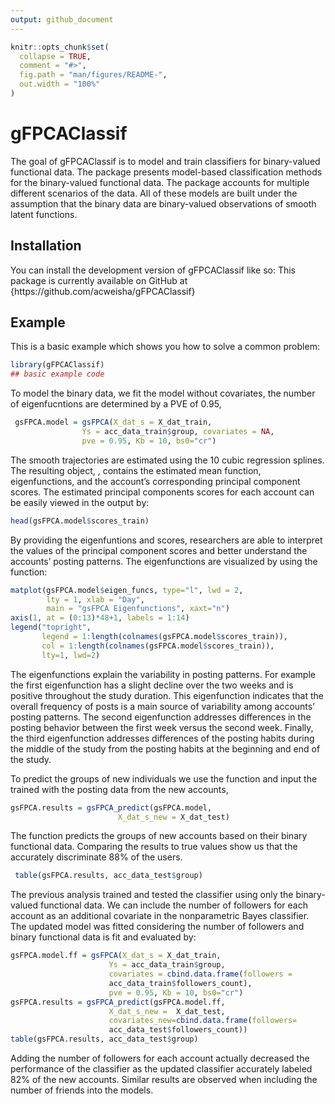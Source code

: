 ```yaml
---
output: github_document
---
```


<!-- README.md is generated from README.Rmd. Please edit that file -->

```r
knitr::opts_chunk$set(
  collapse = TRUE,
  comment = "#>",
  fig.path = "man/figures/README-",
  out.width = "100%"
)
```

# gFPCAClassif

<!-- badges: start -->
<!-- badges: end -->

The goal of gFPCAClassif is to model and train classifiers for binary-valued functional data. The package presents model-based classification methods for the binary-valued functional data. The package accounts for multiple different scenarios of the data. All of these models are built under the assumption that the binary data are binary-valued observations of smooth latent functions.

## Installation

You can install the development version of gFPCAClassif like so: This package is currently available on GitHub at {https://github.com/acweisha/gFPCAClassif}

## Example

This is a basic example which shows you how to solve a common problem:

```r
library(gFPCAClassif)
## basic example code
```

To model the binary data, we fit the \emph{gsFPCA} model without covariates, the number of eigenfucntions are determined by a PVE of 0.95,


```r
 gsFPCA.model = gsFPCA(X_dat_s = X_dat_train,
                Ys = acc_data_train$group, covariates = NA,
                pve = 0.95, Kb = 10, bs0="cr")
```

The smooth trajectories are estimated using the 10 cubic regression splines. The resulting object, \emph{gsFPCA.model}, contains the estimated mean function, eigenfunctions, and the account's corresponding principal component scores. The estimated principal components scores for each account can be easily viewed in the output by: 

```r
head(gsFPCA.model$scores_train)
```

By providing the eigenfuntions and scores, researchers are able to interpret the values of the principal component scores and better understand the accounts' posting patterns. The eigenfunctions are visualized by using the \emph{matplot()} function:

```r
matplot(gsFPCA.model$eigen_funcs, type="l", lwd = 2, 
        lty = 1, xlab = "Day", 
        main = "gsFPCA Eigenfunctions", xaxt="n")
axis(1, at = (0:13)*48+1, labels = 1:14)
legend("topright", 
       legend = 1:length(colnames(gsFPCA.model$scores_train)),
       col = 1:length(colnames(gsFPCA.model$scores_train)), 
       lty=1, lwd=2)
```

The eigenfunctions explain the variability in posting patterns. For example the first eigenfunction has a slight decline over the two weeks and is positive throughout the study duration. This eigenfunction indicates that the overall frequency of posts is a main source of variability among accounts' posting patterns. The second eigenfunction addresses differences in the posting behavior between the first week versus the second week. Finally, the third eigenfunction addresses differences of the posting habits during the middle of the study from the posting habits at the beginning and end of the study. 

To predict the groups of new individuals we use the \emph{gsFPCA\_predict()} function and input the trained \emph{gsFPCA} with the posting data from the new accounts,

```r
gsFPCA.results = gsFPCA_predict(gsFPCA.model,
                        X_dat_s_new = X_dat_test)
```


The \emph{gsFPCA\_predict()} function predicts the groups of new accounts based on their binary functional data. Comparing the results to true values show us that the \emph{gsFPCA} accurately discriminate 88\% of the users. 

```r
 table(gsFPCA.results, acc_data_test$group)
```

The previous analysis trained and tested the classifier using only the binary-valued functional data. We can include the number of followers for each account as an additional covariate in the nonparametric Bayes classifier. The updated model was fitted considering the number of followers and binary functional data is fit and evaluated by: 

```r
gsFPCA.model.ff = gsFPCA(X_dat_s = X_dat_train,
                      Ys = acc_data_train$group, 
                      covariates = cbind.data.frame(followers =
                      acc_data_train$followers_count),
                      pve = 0.95, Kb = 10, bs0="cr")
gsFPCA.results = gsFPCA_predict(gsFPCA.model.ff,
                      X_dat_s_new =  X_dat_test,
                      covariates_new=cbind.data.frame(followers=
                      acc_data_test$followers_count))
table(gsFPCA.results, acc_data_test$group)
```

Adding the number of followers for each account actually decreased the performance of the classifier as the updated classifier accurately labeled 82\% of the new accounts. Similar results are observed when including the number of friends into the models. 
